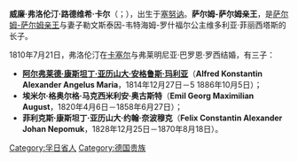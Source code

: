 {{unreferenced|time=2015-04-30T15:44:31+00:00}}
'''威廉·弗洛伦汀·路德维希·卡尔'''（{{lang-de|'''Wilhelm Florentin Ludwig Karl'''}}；{{bd|1786年|3月17日|1846年|8月2日}}），出生于[[塞努讷|塞努讷]]。'''萨尔姆-萨尔姆亲王'''，是[[上萨尔姆统治者列表|萨尔姆-萨尔姆亲王]]{{link-de|康斯坦丁·亞歷山大 (薩爾姆-薩爾姆)|Konstantin zu Salm-Salm|康斯坦丁·亚历山大}}与妻子勒文斯泰因-韦特海姆-罗什福尔公主维多利亚·菲丽西塔斯的长子。

1810年7月21日，弗洛伦汀在[[卡塞尔|卡塞尔]]与弗莱明尼亚·巴罗恩·罗西结婚，有三子：
*[[阿尔弗莱德一世_(萨尔姆-萨尔姆)|'''阿尔弗莱德·康斯坦丁·亚历山大·安格鲁斯·玛利亚''']]（'''Alfred Konstantin Alexander Angelus Maria'''，1814年12月27日－5 1886年10月5日）；
*'''埃米尔·格奥尔格·马克西米利安·奥古斯特'''（'''Emil Georg Maximilian August'''，1820年4月6日－1858年6月27日）；
*'''菲利克斯·康斯坦丁·亚历山大·约翰·奈波穆克'''（'''Felix Constantin Alexander Johan Nepomuk'''，1828年12月25日－1870年8月18日）。

[[Category:孚日省人|Category:孚日省人]]
[[Category:德国贵族|Category:德国贵族]]